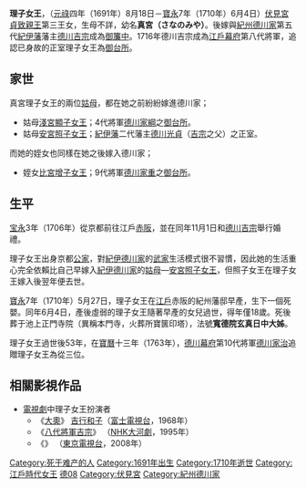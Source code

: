 {{多個問題|
{{expand|time=2010-07-23T09:04:18+00:00}}
{{Unreferenced|time=2010-07-23}}
}}
{{東亞女性歷史人物
|名稱 =理子女王
|身份 =[[女王|女王]]、[[御台所|御台所]]
|國家 ={{JPN}}
|屆數 =
|最高職務 =[[御台所|御台所]]
|前任 =[[八十宮吉子内親王|淨琳院]] 
|繼任 =[[比宮增子女王|證明院]] 
|畫像=
|說明=
|姓=
|名=理子
|姓名=
|字=
|官職 =
|封爵 =
|封號 =
|位號=
|位階=贈[[從三位|從三位]]
|御稱號 = 真宮
|宮號1 =<!--日本皇族之宮號-->
|宮號2 =<!--朝鮮王族之宮號-->
|封地 =
|神號 =
|尊號 =
|族裔 = 
|旗籍 =<!--清朝旗人專用-->
|氏族 =
|府邸 =
|世系 = 
|初名 =
|乳名 =<!--日本、朝鮮、琉球以外人物用-->
|幼名 =<!--日本人用-->
|兒名 =<!--朝鮮人用-->
|童名 =<!--琉球人用-->
|小字=
|號=
|法號=寬德院玄真日中大姊
|院號=寬德院
|其他名號=
|出生年={{birth date|1691|8|18}}
|出生地=
|婚年=1706年（寶永3年）
|逝世年={{death date and age|1710|6|4|1691|8|18}}
|逝世地=
|諡號=
|墳墓=[[池上本門寺|池上本門寺]]
|父親={{link-ja|伏見宮貞致親王|伏見宮貞致親王}}
|嫡母=近衛好君（近衛尚嗣之女，法名[[微妙光院|微妙光院]]，1641-1676）
|母親=
|夫=[[德川吉宗|德川吉宗]]
|婚姻名份=[[正室|正室]]
|夫之父=[[德川光貞|德川光貞]]
|夫之母={{link-ja|淨圓院|浄円院}}
|夫之嫡母=[[安宮照子女王|安宮照子女王]]
|夫之元配=
|夫之正室=
|夫之繼室=
|夫之平妻=
|夫之側室=[[深德院|深德院]]、{{link-ja|本德院|本徳院}}、{{link-ja|深心院|深心院}}、{{link-ja|覺樹院|覚樹院}}、[[おさめ|おさめ]]、[[お咲|お咲]]
|兄弟={{link-ja|伏見宮邦永親王|伏見宮邦永親王}}、[[道仁入道親王|道仁入道親王]]（富宮盛永親王）
|姊妹=[[茂宮致子女王|茂宮致子女王]]
|嫡兄弟=
|嫡姊妹=
|庶兄弟=
|庶姊妹=
|同胞兄弟=
|同胞姊妹=
|異母兄弟=
|異母姊妹=
|異父兄弟=
|異父姊妹=
|繼兄弟=
|繼姊妹=
|子=
|女=
|養子=
|養女=
|繼子=
|繼女=
|其他親屬 =
|經歷 = 
|著作 =
|注釋=
}}

'''理子女王'''，（[[元祿|元祿]]四年（1691年）8月18日－[[寶永|寶永]]7年（1710年）6月4日）[[伏見宮|伏見宮]][[貞致親王|貞致親王]]第三王女，生母不詳，幼名'''真宮（さなのみや）'''。後嫁與[[紀州德川家|紀州德川家]]第五代[[紀伊藩|紀伊藩]]藩主[[德川吉宗|德川吉宗]]成為[[御簾中|御簾中]]。1716年德川吉宗成為[[江戶幕府|江戶幕府]]第八代將軍，追認已身故的正室理子女王為[[御台所|御台所]]。

== 家世 ==
真宮理子女王的兩位[[姑母|姑母]]，都在她之前紛紛嫁進德川家；
*姑母[[淺宮顯子女王|淺宮顯子女王]]；4代將軍[[德川家綱|德川家綱]]之[[御台所|御台所]]。
*姑母[[安宮照子女王|安宮照子女王]]；[[紀伊德川家|紀伊藩]]二代藩主[[德川光貞|德川光貞]]（[[德川吉宗|吉宗]]之父）之正室。

而她的姪女也同樣在她之後嫁入德川家；
*姪女[[比宮增子女王|比宮增子女王]]；9代將軍[[德川家重|德川家重]]之[[御台所|御台所]]。

== 生平 ==
[[宝永|宝永]]3年（1706年）從京都前往江戶[[赤阪|赤阪]]，並在同年11月1日和[[德川吉宗|德川吉宗]]舉行婚禮。

理子女王出身京都[[公家|公家]]，對[[紀伊德川家|紀伊德川家]]的[[武家|武家]]生活模式很不習慣，因此她的生活重心完全依賴比自己早嫁入[[紀伊德川家|紀伊德川家]]的[[姑母|姑母]]—[[安宮照子女王|安宮照子女王]]，但照子女王在理子女王嫁入後翌年便去世。

[[寶永|寶永]]7年（1710年）5月27日，理子女王在[[江戶|江戶]]赤阪的紀州藩邸早產，生下一個死嬰。同年6月4日，產後虛弱的理子女王隨著早產的女兒過世，得年僅18歲。死後葬于池上正門寺院（異稱本門寺，火葬所寶篋印塔），法號'''寬德院玄真日中大姊'''。

理子女王過世後53年，在[[寶曆_(日本)|寶曆]]十三年（1763年），[[德川幕府|德川幕府]]第10代將軍[[德川家治|德川家治]]追贈理子女王為從三位。

== 相關影視作品 ==
{{Sect-stub}}
*[[電視劇|電視劇]]中理子女王扮演者
**《[[大奧|大奧]]》 [[吉行和子|吉行和子]]（[[富士電視台|富士電視台]]，1968年）
**《[[八代將軍吉宗|八代將軍吉宗]]》 {{tsl|ja|山崎直子 (女優)|山崎直子 (演员)|山崎直子}}（[[NHK大河劇|NHK大河劇]]，1995年）
**《{{tsl|ja|徳川風雲録 八代将軍吉宗||德川風雲錄 八代將軍吉宗}}》 {{tsl|ja|木内晶子|木内晶子}}（[[東京電視台|東京電視台]]，2008年）

{{御簾中}}
{{御台所}}
[[Category:死于难产的人|Category:死于难产的人]]
[[Category:1691年出生|Category:1691年出生]]
[[Category:1710年逝世|Category:1710年逝世]]
[[Category:江戶時代女王|Category:江戶時代女王]]
[[Category:德川將軍家御台所|德08]]
[[Category:伏見宮|Category:伏見宮]]
[[Category:紀州德川家|Category:紀州德川家]]